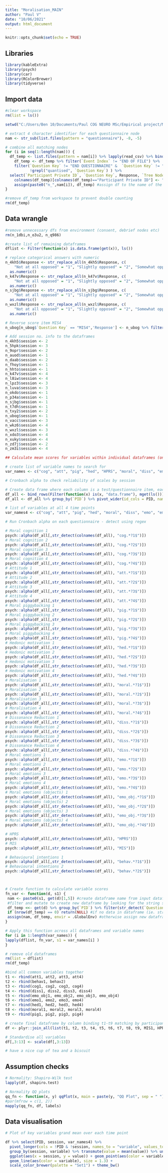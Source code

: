 ```yaml
---
title: "Moralisation_MAIN"
author: "Paul V"
date: "10/06/2021"
output: html_document
---
```


```r
knitr::opts_chunk$set(echo = TRUE)
```

## Libraries
```r

library(kableExtra)
library(psych)
library(car)
library(RColorBrewer)
library(tidyverse)


```


## Import data
```r

#clear workspace
rm(list = ls())

setwd("C:/Users/Ben 10/Documents/Paul COG NEURO MSc/Empirical project/MAIN actual data") 

# extract 4 character identifier for each questionnaire node
nam <- str_sub(list.files(pattern = "questionnaire"), -8, -5)

# combine all matching nodes
for (i in seq(1:length(nam))) {
  df_temp <- list.files(pattern = nam[i]) %>% lapply(read_csv) %>% bind_rows()
    df_temp <- df_temp %>% filter(`Event Index` != "END OF FILE") %>%
    filter(`Question Key` != "END QUESTIONNAIRE" &  `Question Key` != "BEGIN QUESTIONNAIRE",
           !grepl("quantised", `Question Key`) ) %>%
  select(`Participant Private ID`, `Question Key`, Response, `Tree Node Key`)# remove all END OF FILE lines
    colnames(df_temp)[colnames(df_temp)=="Participant Private ID"] <- "PID"
    assign(paste0("n_",nam[i]), df_temp) #assign df to the name of the dataframe created above
}

#remove df_temp from workspace to prevent double counting
rm(df_temp)

```
## Data wrangle
```r

#remove unnecessary dfs from environment (consent, debrief nodes etc)
rm(n_1dbi,n_o3u2, n_q986)

#create list of remaining dataframes
dflist <- Filter(function(x) is.data.frame(get(x)), ls())

# replace categorical answers with numeric
n_4kh5$Response <- str_replace_all(n_4kh5$Response, c(
    "Not at all opposed" = "1", "Slightly opposed" = "2", "Somewhat opposed" = "3", "Strongly opposed" = "4")) %>%
  as.numeric()
n_k47v$Response <- str_replace_all(n_k47v$Response, c(
    "Not at all opposed" = "1", "Slightly opposed" = "2", "Somewhat opposed" = "3", "Strongly opposed" = "4")) %>%
  as.numeric()
n_sjbg$Response <- str_replace_all(n_sjbg$Response, c(
    "Not at all opposed" = "1", "Slightly opposed" = "2", "Somewhat opposed" = "3", "Strongly opposed" = "4")) %>%
  as.numeric()
n_wxzl$Response <- str_replace_all(n_wxzl$Response, c(
    "Not at all opposed" = "1", "Slightly opposed" = "2", "Somewhat opposed" = "3", "Strongly opposed" = "4")) %>%
  as.numeric()

# Reverse score item MIS4
n_ubog[n_ubog$`Question Key` == "MIS4",'Response'] <- n_ubog %>% filter(`Question Key`== "MIS4") %>% select(Response) %>% transmute(Response = 6 - Response)

# Add session no. info to the dataframes
n_4kh5$session <- 2
n_5hpk$session <- 3
n_9opr$session <- 2
n_auod$session <- 1
n_daab$session <- 2
n_fhoy$session <- 1
n_hhto$session <- 1
n_k47v$session <- 4
n_l8iw$session <- 4
n_lpz3$session <- 3
n_luva$session <- 3
n_okdo$session <- 1
n_p34a$session <- 1
n_sjbg$session <- 1
n_t7dh$session <- 1
n_txy2$session <- 2
n_ubog$session <- 1
n_vacc$session <- 3
n_wkz6$session <- 4
n_wxzl$session <- 3
n_xdo3$session <- 4
n_xuky$session <- 4
n_zd7j$session <- 2
n_zm3i$session <- 4

## Calculate mean scores for variables within individual dataframes (one variable / dataframe)

# create list of variable names to search for
var_names <- c("cog", "att", "pig", "hed", "HPRS", "moral", "diss", "emo", "emo_obj", "behav", "MIS")

# Cronbach alpha to check reliability of scales by session

# Create data frame where each column is a test/questionnaire item, each row is a person
df_all <- bind_rows(Filter(function(x) is(x, "data.frame"), mget(ls())))
df_all <- df_all %>% group_by(`PID`) %>% pivot_wider(id_cols = PID, names_from = c(`Question Key`, session), values_from = Response) %>% ungroup () 

# list of variables at all 4 time points
var_names4 <- c("cog", "att", "pig", "hed", "moral", "diss", "emo", "emo_obj")

# Run Cronbach alpha on each questionnaire - detect using regex

# Moral cognition 1
psych::alpha(df_all[,str_detect(colnames(df_all), "cog.*?1$")])
# Moral cognition 2
psych::alpha(df_all[,str_detect(colnames(df_all), "cog.*?2$")])
# Moral cognition 3
psych::alpha(df_all[,str_detect(colnames(df_all), "cog.*?3$")])
# Moral cognition 4
psych::alpha(df_all[,str_detect(colnames(df_all), "cog.*?4$")])
# Attitude 1
psych::alpha(df_all[,str_detect(colnames(df_all), "att.*?1$")])
# Attitude 2
psych::alpha(df_all[,str_detect(colnames(df_all), "att.*?2$")])
# Attitude 3
psych::alpha(df_all[,str_detect(colnames(df_all), "att.*?3$")])
# Attitude 4
psych::alpha(df_all[,str_detect(colnames(df_all), "att.*?4$")])
# Moral piggybacking 1
psych::alpha(df_all[,str_detect(colnames(df_all), "pig.*?1$")])
# Moral piggybacking 2
psych::alpha(df_all[,str_detect(colnames(df_all), "pig.*?2$")])
# Moral piggybacking 3
psych::alpha(df_all[,str_detect(colnames(df_all), "pig.*?3$")])
# Moral piggybacking 4
psych::alpha(df_all[,str_detect(colnames(df_all), "pig.*?4$")])
# Hedonic motivation 1
psych::alpha(df_all[,str_detect(colnames(df_all), "hed.*?1$")])
# Hedonic motivation 2
psych::alpha(df_all[,str_detect(colnames(df_all), "hed.*?2$")])
# Hedonic motivation 3
psych::alpha(df_all[,str_detect(colnames(df_all), "hed.*?3$")])
# Hedonic motivation 4
psych::alpha(df_all[,str_detect(colnames(df_all), "hed.*?4$")])
# Moralisation 1
psych::alpha(df_all[,str_detect(colnames(df_all), "moral.*?1$")])
# Moralisation 2
psych::alpha(df_all[,str_detect(colnames(df_all), "moral.*?2$")])
# Moralisation 3
psych::alpha(df_all[,str_detect(colnames(df_all), "moral.*?3$")])
# Moralisation 4
psych::alpha(df_all[,str_detect(colnames(df_all), "moral.*?4$")])
# Dissonance Reduction 1
psych::alpha(df_all[,str_detect(colnames(df_all), "diss.*?1$")])
# Dissonance Reduction 2
psych::alpha(df_all[,str_detect(colnames(df_all), "diss.*?2$")])
# Dissonance Reduction 3
psych::alpha(df_all[,str_detect(colnames(df_all), "diss.*?3$")])
# Dissonance Reduction 4
psych::alpha(df_all[,str_detect(colnames(df_all), "diss.*?4$")])
# Moral emotions 1
psych::alpha(df_all[,str_detect(colnames(df_all), "emo.*?1$")])
# Moral emotions 2
psych::alpha(df_all[,str_detect(colnames(df_all), "emo.*?2$")])
# Moral emotions 3
psych::alpha(df_all[,str_detect(colnames(df_all), "emo.*?3$")])
# Moral emotions 4
psych::alpha(df_all[,str_detect(colnames(df_all), "emo.*?4$")])
# Moral emotions (objects) 1
psych::alpha(df_all[,str_detect(colnames(df_all), "emo_obj.*?1$")])
# Moral emotions (objects) 2
psych::alpha(df_all[,str_detect(colnames(df_all), "emo_obj.*?2$")])
# Moral emotions (objects) 3
psych::alpha(df_all[,str_detect(colnames(df_all), "emo_obj.*?3$")])
# Moral emotions (objects) 4
psych::alpha(df_all[,str_detect(colnames(df_all), "emo_obj.*?4$")])

# HPRS
psych::alpha(df_all[,str_detect(colnames(df_all), "HPRS")])
# MIS
psych::alpha(df_all[,str_detect(colnames(df_all), "MIS")])

# Behavioural intentions 1
psych::alpha(df_all[,str_detect(colnames(df_all), "behav.*?1$")])
# Behavioural intentions 2
psych::alpha(df_all[,str_detect(colnames(df_all), "behav.*?2$")])



# Create function to calculate variable scores
fn_var <- function(d, s1) {
 nam <- paste0(s1, get(d)[1,5]) #create dataframe name from input dataframe and variable string
 #filter and mutate to create new dataframe by looking for the string s1 in Question Key column
 df_temp <<- get(d) %>% group_by(`PID`) %>% filter(str_detect(`Question Key`, s1) == TRUE) %>% mutate("{s1}" := mean(Response)) %>% select(PID, session, {s1}) %>% distinct()
 if (nrow(df_temp) == 0) return(NULL) #if no data in dataframe (ie. string s1 doesn't exist in this dataframe) then end function
 assign(nam, df_temp, envir = .GlobalEnv) #otherwise assign new dataframe to global environment ie. outside of local function
}

# Apply this function across all dataframes and variable names
for (i in 1:length(var_names)) {
lapply(dflist, fn_var, s1 = var_names[i] )
}

# remove old dataframes
rm(list = dflist)
rm(df_temp)

#bind all common variables together
t1 <- rbind(att1, att2, att3, att4)
t2 <- rbind(behav1, behav2)
t3 <- rbind(cog1, cog2, cog3, cog4)
t4 <- rbind(diss1, diss2, diss3, diss4)
t5 <- rbind(emo_obj1, emo_obj2, emo_obj3, emo_obj4)
t6 <- rbind(emo1, emo2, emo3, emo4)
t7 <- rbind(hed1, hed2, hed3, hed4)
t8 <- rbind(moral1, moral2, moral3, moral4)
t9 <- rbind(pig1, pig2, pig3, pig4)

# create final dataframe by column binding t1-t9 matching by participant ID and session number
df <- plyr::join_all(list(t1, t2, t3, t4, t5, t6, t7, t8, t9, MIS1, HPRS1), by=c("PID", "session"), type='left') %>% ungroup()

# Standardise all variables
df[,3:13] <- scale(df[,3:13])

# have a nice cup of tea and a biscuit

```

## Assumption checks
```r

# Normality: Shapiro-Wilk test
lapply(df, shapiro.test)

# Normality QQ plots
qq_fn <- function(x, y) qqPlot(x, main = paste(y, "QQ Plot", sep = " "))
#par(mfrow = c(1, 2))
mapply(qq_fn, df, labels)


```

## Data visualisation
```r

# Plot of key variables grand mean over each time point

df %>% select(PID, session, var_names4) %>% 
  pivot_longer(cols = !PID & !session, names_to = "variable", values_to = "value") %>%
  group_by(session, variable) %>% transmute(value = mean(value)) %>% unique() %>%
  ggplot(aes(x = session, y = value)) + geom_point(aes(color = variable), size = 3) +
  geom_line(aes(color = variable), size = 1.3) +
  scale_color_brewer(palette = "Set1") + theme_bw()



```


